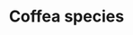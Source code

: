 ---
title: Coffea species
aka:
  - coffee
  - espresso
  - java
  - qahwah
family_members:
  - Coffea arabica
  - Coffea canephora (C. robusta)
  - Coffea liberica
  - Coffea racemosa
duration_chart_title: Oral Duration of Coffea arabica
image_location: /src/assets/Images/Coffea species/Coffee Colin Meurk.JPG
image_caption: Coffee by Colin Meurk
duration_chart:
  total: 6–10 h
  onset: 7m
  coming_up: 35m
  plateau: 90m
  coming_down: 3h
  after_effects: 3h
positive_effects: focus, stamina, alertness
neutral_effects: digestive discomfort, jitteriness
negative_effects: nausea, anxiety, insomnia
dosage_table:
  title: Oral Dosage of Dried Coffea arabica Bean
  threshold: 500 mg
  light: 2.5 g
  common: 7.5 g
  strong: 12.5 g
  heavy: 20+ g
--- 